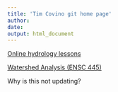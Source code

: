 ```yaml
---
title: 'Tim Covino git home page'
author: 
date: 
output: html_document
---
```


[Online hydrology lessons](hydrology/index.html){target="_blank"}

[Watershed Analysis (ENSC 445)](watershed_analysis/index.html){target="_blank"}

Why is this not updating? 